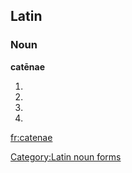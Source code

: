 ==Latin==

===Noun===
'''catēnae''' {{f}}

# {{inflection of|catena|catēna|gen|s|lang=la}}
# {{inflection of|catena|catēna|dat|s|lang=la}}
# {{inflection of|catena|catēna|nom|p|lang=la}}
# {{inflection of|catena|catēna|voc|p|lang=la}}

[[Category:Latin noun forms]]

[[fr:catenae]]